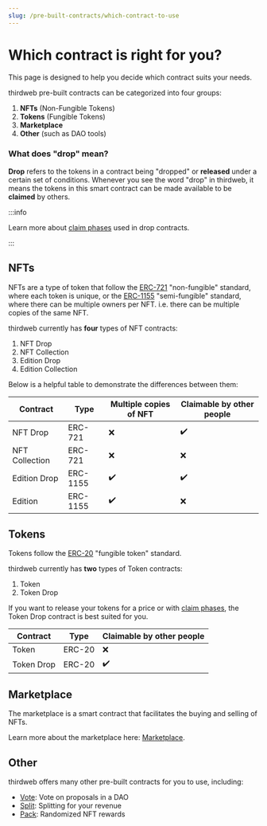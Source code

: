 ---
slug: /pre-built-contracts/which-contract-to-use
---


# Which contract is right for you?

This page is designed to help you decide which contract suits your needs.

thirdweb pre-built contracts can be categorized into four groups:

1. **NFTs** (Non-Fungible Tokens)
2. **Tokens** (Fungible Tokens)
3. **Marketplace**
4. **Other** (such as DAO tools)

### What does "drop" mean?

**Drop** refers to the tokens in a contract being "dropped" or **released** under a certain set of conditions.
Whenever you see the word "drop" in thirdweb, it means the tokens in this smart contract can be made available to be **claimed** by others.

:::info

Learn more about [claim phases](/pre-built-contracts/nft-drop#setting-claim-phases) used in drop contracts.

:::

## NFTs

NFTs are a type of token that follow the
[ERC-721](https://eips.ethereum.org/EIPS/eip-721) "non-fungible" standard, where each token is unique,
or the
[ERC-1155](https://eips.ethereum.org/EIPS/eip-1155) "semi-fungible" standard, where there can be multiple owners per NFT. i.e.
there can be multiple copies of the same NFT.

thirdweb currently has **four** types of NFT contracts:

1. NFT Drop
2. NFT Collection
3. Edition Drop
4. Edition Collection

Below is a helpful table to demonstrate the differences between them:

<div style={{textAlign:'center'}}>

| Contract       | Type     | Multiple copies of NFT | Claimable by other people |
| -------------- | -------- | ---------------------- | ------------------------- |
| NFT Drop       | ERC-721  | ❌                     | ✔️                        |
| NFT Collection | ERC-721  | ❌                     | ❌                        |
| Edition Drop   | ERC-1155 | ✔️                     | ✔️                        |
| Edition        | ERC-1155 | ✔️                     | ❌                        |

</div>

## Tokens

Tokens follow the [ERC-20](https://eips.ethereum.org/EIPS/eip-20) "fungible token" standard.

thirdweb currently has **two** types of Token contracts:

1. Token
2. Token Drop

If you want to release your tokens for a price or with [claim phases](/pre-built-contracts/nft-drop#setting-claim-phases),
the Token Drop contract is best suited for you.

<div style={{textAlign:'center'}}>

| Contract   | Type   | Claimable by other people |
| ---------- | ------ | ------------------------- |
| Token      | ERC-20 | ❌                        |
| Token Drop | ERC-20 | ✔️                        |

</div>

## Marketplace

The marketplace is a smart contract that facilitates the buying and selling of NFTs.

Learn more about the marketplace here: [Marketplace](/pre-built-contracts/marketplace).

## Other

thirdweb offers many other pre-built contracts for you to use, including:

- [Vote](/pre-built-contracts/vote): Vote on proposals in a DAO
- [Split](/pre-built-contracts/split): Splitting for your revenue
- [Pack](/pre-built-contracts/pack): Randomized NFT rewards
